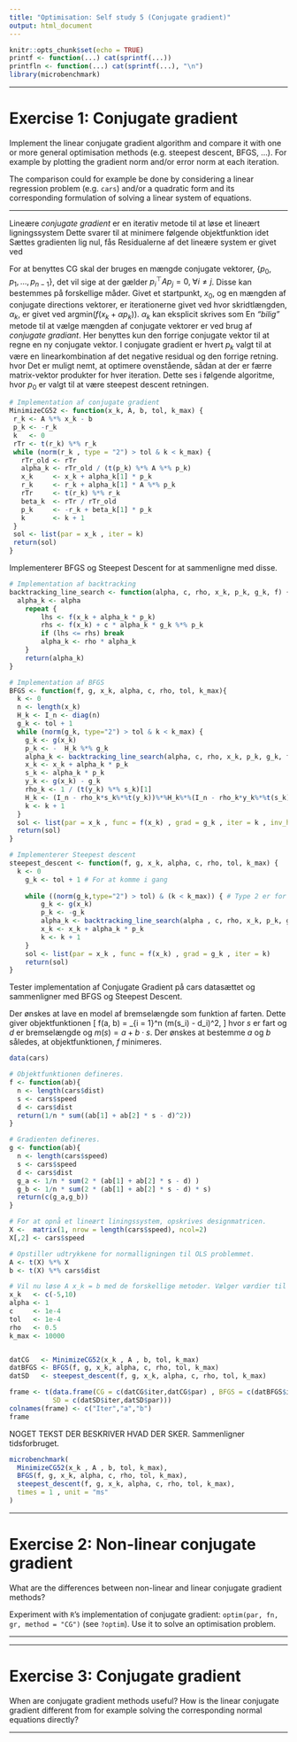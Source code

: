 ```yaml
---
title: "Optimisation: Self study 5 (Conjugate gradient)"
output: html_document
---
```


```r
knitr::opts_chunk$set(echo = TRUE)
printf <- function(...) cat(sprintf(...))
printfln <- function(...) cat(sprintf(...), "\n")
library(microbenchmark)
```
***
# Exercise 1: Conjugate gradient

Implement the linear conjugate gradient algorithm and compare it with one or more general optimisation methods (e.g. steepest descent, BFGS, ...). For example by plotting the gradient norm and/or error norm at each iteration.

The comparison could for example be done by considering a linear regression problem (e.g. `cars`) and/or a quadratic form and its corresponding formulation of solving a linear system of equations.

***
Lineære *conjugate gradient* er en iterativ metode til at løse et lineært ligningssystem
\begin{align*}
Ax = b.
\end{align*}
Dette svarer til at minimere følgende objektfunktion
\begin{align*}
 f( x)=\frac{1}{2}{x}^\top A {x}-{b}^\top {x},  
\end{align*}
idet 
\begin{align*}
    \nabla f( x) &= \frac{1}{2}2A{x}-{b}\\
    &= A{x}-{b}.
\end{align*}
Sættes gradienten lig nul, fås
\begin{align*}
    A{x} = {b}.
\end{align*}
Residualerne af det lineære system er givet ved
\begin{align*}
    {r}({x})=\nabla f({x})=A{x}-{b}.
\end{align*}

For at benyttes CG skal der bruges en mængde conjugate vektorer, $\{p_0, p_1, \ldots, p_{n-1}\}$, det vil sige at der gælder $p_i^\top A p_j = 0, \; \forall i \neq j$. Disse kan bestemmes på forskellige måder. Givet et startpunkt, $x_0$, og en mængden af conjugate directions vektorer, er iterationerne givet ved
\begin{align*}
    x_{k+1} = x_k + \alpha_k p_k,
\end{align*}
hvor skridtlængden, $\alpha_k$, er givet ved $\text{argmin} (f(x_k+\alpha p_k))$. $\alpha_k$ kan eksplicit skrives som 
\begin{align*}
    \alpha_k = - \frac{r_k^\top p_k}{p^\top_k A P_k}.
\end{align*}
En *"bilig"* metode til at vælge mængden af conjugate vektorer er ved brug af *conjugate gradiant*. Her benyttes kun den forrige conjugate vektor til at regne en ny conjugate vektor. I conjugate gradient er hvert $p_k$ valgt til at være en linearkombination af det negative residual og den forrige retning.
\begin{align*}
    p_k = -r_k + \beta_k p_{k-1},
\end{align*}
hvor 
\begin{align*}
    \beta_k = \frac{r_k^\top A p_{k-1}}{p_{k-1}^\top A p_{k-1}}.
\end{align*}
Det er muligt nemt, at optimere ovenstående, sådan at der er færre matrix-vektor produkter for hver iteration. Dette ses i følgende algoritme, hvor $p_0$ er valgt til at være steepest descent retningen.
```r
# Implementation af conjugate gradient
MinimizeCG52 <- function(x_k, A, b, tol, k_max) {
 r_k <- A %*% x_k - b
 p_k <- -r_k
 k   <- 0
 rTr <- t(r_k) %*% r_k
 while (norm(r_k , type = "2") > tol & k < k_max) { 
   rTr_old <- rTr
   alpha_k <- rTr_old / (t(p_k) %*% A %*% p_k)
   x_k     <- x_k + alpha_k[1] * p_k
   r_k     <- r_k + alpha_k[1] * A %*% p_k
   rTr     <- t(r_k) %*% r_k
   beta_k  <- rTr / rTr_old
   p_k     <- -r_k + beta_k[1] * p_k
   k       <- k + 1
 }
 sol <- list(par = x_k , iter = k)
 return(sol)
}
```
Implementerer BFGS og Steepest Descent for at sammenligne med disse.

```r
# Implementation af backtracking
backtracking_line_search <- function(alpha, c, rho, x_k, p_k, g_k, f) {
  alpha_k <- alpha
	repeat { 
		lhs <- f(x_k + alpha_k * p_k)
		rhs <- f(x_k) + c * alpha_k * g_k %*% p_k
		if (lhs <= rhs) break
		alpha_k <- rho * alpha_k
	}
	return(alpha_k)
}

# Implementation af BFGS
BFGS <- function(f, g, x_k, alpha, c, rho, tol, k_max){
  k <- 0
  n <- length(x_k)
  H_k <- I_n <- diag(n)
  g_k <- tol + 1
  while (norm(g_k, type="2") > tol & k < k_max) {
    g_k <- g(x_k)
    p_k <- -  H_k %*% g_k
    alpha_k <- backtracking_line_search(alpha, c, rho, x_k, p_k, g_k, f)
    x_k <- x_k + alpha_k * p_k
    s_k <- alpha_k * p_k
    y_k <- g(x_k) - g_k
    rho_k <- 1 / (t(y_k) %*% s_k)[1]
    H_k <- (I_n - rho_k*s_k%*%t(y_k))%*%H_k%*%(I_n - rho_k*y_k%*%t(s_k)) + rho_k*s_k%*%t(s_k)
    k <- k + 1
  }
  sol <- list(par = x_k , func = f(x_k) , grad = g_k , iter = k , inv_hess = H_k)
  return(sol)
}

# Implementerer Steepest descent
steepest_descent <- function(f, g, x_k, alpha, c, rho, tol, k_max) {
  k <- 0
	g_k <- tol + 1 # For at komme i gang
	
	while ((norm(g_k,type="2") > tol) & (k < k_max)) { # Type 2 er for vektorer
		g_k <- g(x_k)
		p_k <- -g_k 
		alpha_k <- backtracking_line_search(alpha , c, rho, x_k, p_k, g_k, f)
		x_k <- x_k + alpha_k * p_k
		k <- k + 1
	}
	sol <- list(par = x_k , func = f(x_k) , grad = g_k , iter = k)
	return(sol)
}
```

Tester implementation af Conjugate Gradient på cars datasættet og sammenligner med BFGS og Steepest Descent.

Der ønskes at lave en model af bremselængde som funktion af farten. Dette giver objektfunktionen
\[
f(a, b) = \frac{1}{n} \sum_{i = 1}^n (m(s_i) - d_i)^2,
\]
hvor $s$ er fart og $d$ er bremselængde og $m(s) = a + b \cdot s$. Der ønskes at bestemme $a$ og $b$ således, at objektfunktionen, $f$ minimeres.
```r
data(cars)

# Objektfunktionen defineres.
f <- function(ab){
  n <- length(cars$dist)
  s <- cars$speed
  d <- cars$dist
  return(1/n * sum((ab[1] + ab[2] * s - d)^2))
}

# Gradienten defineres.
g <- function(ab){
  n <- length(cars$speed)
  s <- cars$speed
  d <- cars$dist 
  g_a <- 1/n * sum(2 * (ab[1] + ab[2] * s - d) )
  g_b <- 1/n * sum(2 * (ab[1] + ab[2] * s - d) * s)
  return(c(g_a,g_b))
}

# For at opnå et lineært liningssystem, opskrives designmatricen.
X <-  matrix(1, nrow = length(cars$speed), ncol=2)
X[,2] <- cars$speed

# Opstiller udtrykkene for normalligningen til OLS problemmet.
A <- t(X) %*% X
b <- t(X) %*% cars$dist

# Vil nu løse A x_k = b med de forskellige metoder. Vælger værdier til funktionerne
x_k   <- c(-5,10)
alpha <- 1    
c     <- 1e-4
tol   <- 1e-4
rho   <- 0.5
k_max <- 10000


datCG   <- MinimizeCG52(x_k , A , b, tol, k_max)
datBFGS <- BFGS(f, g, x_k, alpha, c, rho, tol, k_max)
datSD   <- steepest_descent(f, g, x_k, alpha, c, rho, tol, k_max)

frame <- t(data.frame(CG = c(datCG$iter,datCG$par) , BFGS = c(datBFGS$iter,datBFGS$par) ,
           SD = c(datSD$iter,datSD$par)))
colnames(frame) <- c("Iter","a","b")
frame


```
NOGET TEKST DER BESKRIVER HVAD DER SKER.
Sammenligner tidsforbruget.
```r
microbenchmark(
  MinimizeCG52(x_k , A , b, tol, k_max),
  BFGS(f, g, x_k, alpha, c, rho, tol, k_max),
  steepest_descent(f, g, x_k, alpha, c, rho, tol, k_max),
  times = 1 , unit = "ms"
)
```



***
# Exercise 2: Non-linear conjugate gradient

What are the differences between non-linear and linear conjugate gradient methods? 

Experiment with `R`'s implementation of conjugate gradient: `optim(par, fn, gr, method = "CG")` (see `?optim`). Use it to solve an optimisation problem.

***

***

# Exercise 3: Conjugate gradient

When are conjugate gradient methods useful? How is the linear conjugate gradient different from for example solving the corresponding normal equations directly?

***